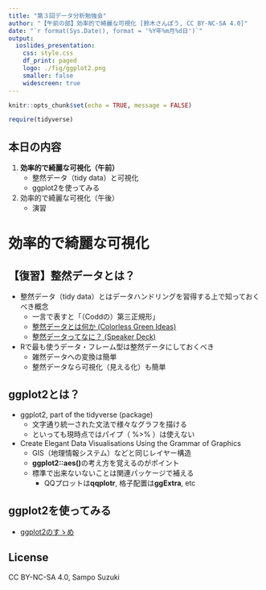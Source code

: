 ```yaml
---
title: "第３回データ分析勉強会"
author: "【午前の部】効率的で綺麗な可視化 [鈴木さんぽう, CC BY-NC-SA 4.0]"
date: "`r format(Sys.Date(), format = '%Y年%m月%d日')`"
output:
  ioslides_presentation:
    css: style.css
    df_print: paged
    logo: ./fig/ggplot2.png
    smaller: false
    widescreen: true
---
```


```r
knitr::opts_chunk$set(echo = TRUE, message = FALSE)

require(tidyverse)
```


## 本日の内容
1. **効率的で綺麗な可視化（午前）**
    * 整然データ（tidy data）と可視化
    * ggplot2を使ってみる
1. 効率的で綺麗な可視化（午後）
    * 演習

# 効率的で綺麗な可視化

## 【復習】整然データとは？
* 整然データ（tidy data）とはデータハンドリングを習得する上で知っておくべき概念
    * 一言で表すと「（Coddの）第三正規形」
    * [整然データとは何か (Colorless Green Ideas)](http://id.fnshr.info/2017/01/09/tidy-data-intro/)
    * [整然データってなに？ (Speaker Deck)](https://speakerdeck.com/fnshr/zheng-ran-detatutenani)

* Rで最も使うデータ・フレーム型は整然データにしておくべき
    * 雑然データへの変換は簡単
    * 整然データなら可視化（見える化）も簡単


## ggplot2とは？
* ggplot2, part of the tidyverse (package)
    * 文字通り統一された文法で様々なグラフを描ける
    * といっても現時点ではパイプ（ %>% ）は使えない

* Create Elegant Data Visualisations Using the Grammar of Graphics
    * GIS（地理情報システム）などと同じレイヤー構造
    * **ggplot2::aes()**の考え方を覚えるのがポイント
    * 標準で出来ないないことは関連パッケージで補える
        * QQプロットは**qqplotr**, 格子配置は**ggExtra**, etc


## ggplot2を使ってみる
* [ggplot2のすゝめ](../cabinet/program/basics_ggplot2.html)


## License
CC BY-NC-SA 4.0, Sampo Suzuki